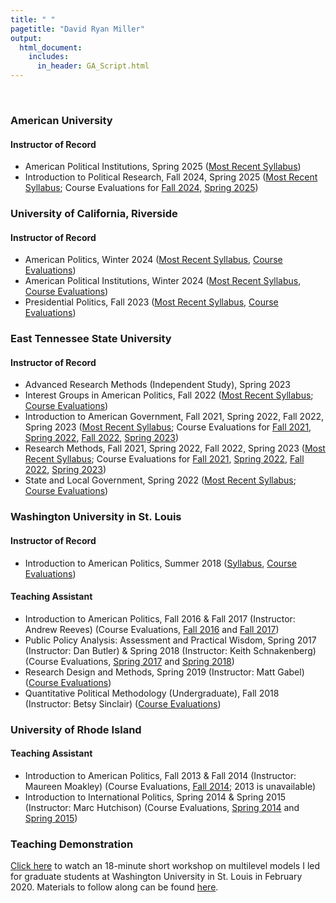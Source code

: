 ```yaml
---
title: " "
pagetitle: "David Ryan Miller"
output:
  html_document:
    includes:
      in_header: GA_Script.html
---
```


&nbsp;  

### American University

#### Instructor of Record

- American Political Institutions, Spring 2025 ([Most Recent Syllabus](files/GOVT 710 American Political Institutions--Spring 2025.pdf))
- Introduction to Political Research, Fall 2024, Spring 2025 ([Most Recent Syllabus](files/ResearchMethodsSyllabus--Spring2025.pdf); Course Evaluations for [Fall 2024](files/SET_F2024_GOVT310.pdf), [Spring 2025](files/SET_S2025_GOVT310.pdf))

### University of California, Riverside

#### Instructor of Record

- American Politics, Winter 2024 ([Most Recent Syllabus](files/IntroAmericanSyllabus--Spring2024.pdf), [Course Evaluations](files/POSC010WWinter24Evals.pdf))
- American Political Institutions, Winter 2024 ([Most Recent Syllabus](files/POSC 261 American Political Institutions.pdf), [Course Evaluations](files/POSC261Winter24Evals.pdf))
- Presidential Politics, Fall 2023 ([Most Recent Syllabus](files/POSC 100 Presidential Politics Syllabus.pdf), [Course Evaluations](files/POSC100Fall23Evals.pdf))

### East Tennessee State University

#### Instructor of Record

- Advanced Research Methods (Independent Study), Spring 2023
- Interest Groups in American Politics, Fall 2022 ([Most Recent Syllabus](https://www.dropbox.com/scl/fi/pr5a4e4kpclyxxu1thscb/InterestGroups-Fall-2022.gdoc?dl=0&rlkey=kg1gw76tqmi5vw2vt10dwaqbe); [Course Evaluations](files/PSCI3050--Interest Groups--Fall 2022.pdf))
- Introduction to American Government, Fall 2021, Spring 2022, Fall 2022, Spring 2023 ([Most Recent Syllabus](https://www.dropbox.com/scl/fi/064iw7ewinuwbvw7ran2g/IntroAmericanSyllabus--Spring2023.gdoc?dl=0&rlkey=mhl0qwyftpc23jeyxpxxnua99); Course Evaluations for [Fall 2021](files/PSCI1120--Intro American--Fall 2021.pdf), [Spring 2022](files/PSCI1120--Intro American--Spring 2022.pdf), [Fall 2022](files/PSCI1120--Intro American--Fall 2022.pdf), [Spring 2023](files/PSCI1120--Intro American--Spring 2023.pdf))
- Research Methods, Fall 2021, Spring 2022, Fall 2022, Spring 2023 ([Most Recent Syllabus](https://www.dropbox.com/scl/fi/kgdzckbxhmkl6az5rem7u/ResearchMethodsSyllabus--Spring2023.gdoc?dl=0&rlkey=jmriksvgwpz8jpsawpulre8jz); Course Evaluations for [Fall 2021](files/PSCI3440--Research Methods--Fall 2021.pdf), [Spring 2022](files/PSCI3440--Research Methods--Spring 2022.pdf), [Fall 2022](files/PSCI3440--Research Methods--Fall 2022.pdf), [Spring 2023](files/PSCI3440--Research Methods--Spring 2023.pdf))
- State and Local Government, Spring 2022 ([Most Recent Syllabus](https://www.dropbox.com/scl/fi/1gbmg9k2fcbq4iz9ixd2i/StateLocalSyllabus-Spring2022.gdoc?dl=0&rlkey=x6srx0h73fzgb9icmj2w4dz9f); [Course Evaluations](files/PSCI3710--State and Local Govt--Spring 2022.pdf))

### Washington University in St. Louis

#### Instructor of Record

- Introduction to American Politics, Summer 2018 ([Syllabus](https://docs.google.com/document/d/1nIefZRRGtpqLM3sBiq17lF_inTiOXEOsMabpUvZ_5oE/edit?usp=sharing), [Course Evaluations](files/Intro-to-American-Summer-2018.pdf))

#### Teaching Assistant

- Introduction to American Politics, Fall 2016 & Fall 2017 (Instructor: Andrew Reeves) (Course Evaluations, [Fall 2016](files/Intro-to-American-Fall-2016.pdf) and [Fall 2017](files/Intro-to-American-Fall-2017.pdf))
- Public Policy Analysis: Assessment and Practical Wisdom, Spring 2017 (Instructor: Dan Butler) & Spring 2018 (Instructor: Keith Schnakenberg) (Course Evaluations, [Spring 2017](files/Public-Policy-Spring-2017.pdf) and [Spring 2018](files/Public-Policy-Spring-2018.pdf))
- Research Design and Methods, Spring 2019 (Instructor: Matt Gabel) ([Course Evaluations](files/RDM-Spring-2019.pdf))
- Quantitative Political Methodology (Undergraduate), Fall 2018 (Instructor: Betsy Sinclair) ([Course Evaluations](files/QPM-Fall-2018.pdf))

### University of Rhode Island

#### Teaching Assistant

- Introduction to American Politics, Fall 2013 & Fall 2014 (Instructor: Maureen Moakley) (Course Evaluations, [Fall 2014](files/PSC113-Fall-2014.pdf); 2013 is unavailable)
- Introduction to International Politics, Spring 2014 & Spring 2015 (Instructor: Marc Hutchison) (Course Evaluations, [Spring 2014](files/PSC116-Spring-2014.pdf) and [Spring 2015](files/PSC116-Spring-2015.pdf))

### Teaching Demonstration

[Click here](https://www.youtube.com/watch?v=xL6DUg7cTC0&t=2s) to watch an 18-minute short workshop on multilevel models I led for graduate students at Washington University in St. Louis in February 2020.  Materials to follow along can be found [here](files/TeachingDemoFiles.zip).